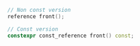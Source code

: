 ```cpp
// Non const version
reference front();

// Const version
constexpr const_reference front() const;
```